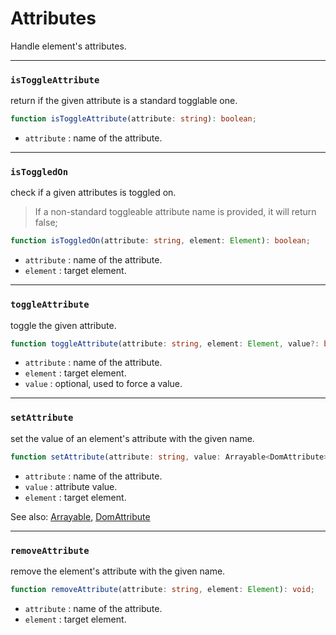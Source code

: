 # Attributes

Handle element's attributes.

---

### `isToggleAttribute`

return if the given attribute is a standard togglable one.

```ts
function isToggleAttribute(attribute: string): boolean;
```

- `attribute` : name of the attribute.

---

### `isToggledOn`

check if a given attributes is toggled on.

> If a non-standard toggleable attribute name is provided, it will return false;

```ts
function isToggledOn(attribute: string, element: Element): boolean;
```

- `attribute` : name of the attribute.
- `element` : target element.

---

### `toggleAttribute`

toggle the given attribute.

```ts
function toggleAttribute(attribute: string, element: Element, value?: boolean): void;
```

- `attribute` : name of the attribute.
- `element` : target element.
- `value` : optional, used to force a value.

---

### `setAttribute`

set the value of an element's attribute with the given name.

```ts
function setAttribute(attribute: string, value: Arrayable<DomAttribute>, element: Element): void;
```

- `attribute` : name of the attribute.
- `value` : attribute value.
- `element` : target element.

See also: [Arrayable](types/#arrayable), [DomAttribute](types/#domattribute)

---

### `removeAttribute`

remove the element's attribute with the given name.

```ts
function removeAttribute(attribute: string, element: Element): void;
```

- `attribute` : name of the attribute.
- `element` : target element.
